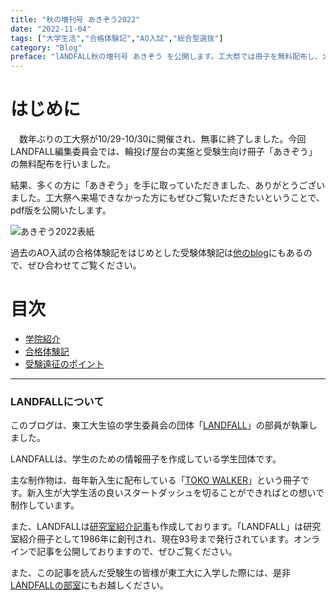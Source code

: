 ```yaml
---
title: "秋の増刊号 あきぞう2022"
date: "2022-11-04"
tags: ["大学生活","合格体験記","AO入試","総合型選抜"]
category: "Blog"
preface: "lANDFALL秋の増刊号 あきぞう を公開します。工大祭では冊子を無料配布し、大好評でした! ぜひお気軽にご覧下さい。"
---
```


# はじめに
　数年ぶりの工大祭が10/29-10/30に開催され、無事に終了しました。今回LANDFALL編集委員会では、輪投げ屋台の実施と受験生向け冊子「あきぞう」の無料配布を行いました。

結果、多くの方に「あきぞう」を手に取っていただきました、ありがとうございました。工大祭へ来場できなかった方にもぜひご覧いただきたいということで、pdf版を公開いたします。

![あきぞう2022表紙](./real2022akizou-1.jpg)

過去のAO入試の合格体験記をはじめとした受験体験記は[他のblog](https://landfaller.com/tags/%E5%90%88%E6%A0%BC%E4%BD%93%E9%A8%93%E8%A8%98/)にもあるので、ぜひ合わせてご覧ください。

# 目次
- [学院紹介](./real2022akizou-1-9.pdf)
- [合格体験記](./real2022akizou-10-24.pdf)
- [受験遠征のポイント](./real2022akizou-25-28.pdf)

---
### LANDFALLについて


このブログは、東工大生協の学生委員会の団体「[LANDFALL](https://landfaller.com)」の部員が執筆しました。

LANDFALLは、学生のための情報冊子を作成している学生団体です。

主な制作物は、毎年新入生に配布している「[TOKO WALKER](https://landfaller.com/7a895fee2b767b2554cee0ff6a428902/TOKOWALKER2021.pdf)」という冊子です。新入生が大学生活の良いスタートダッシュを切ることができればとの想いで制作しています。

また、LANDFALLは[研究室紹介記事](https://landfaller.com/magazines)も作成しております。「LANDFALL」は研究室紹介冊子として1986年に創刊され、現在93号まで発行されています。オンラインで記事を公開しておりますので、ぜひご覧ください。

また、この記事を読んだ受験生の皆様が東工大に入学した際には、是非[LANDFALLの部室](https://landfaller.com/blogs/clubroom/)にもお越しください。
